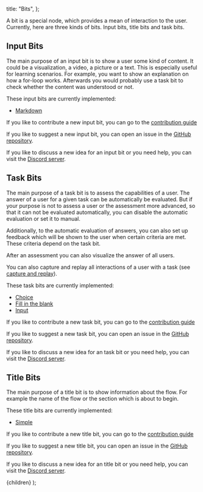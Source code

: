 
  title: "Bits",
};

A bit is a special node, which provides a mean of interaction to the user.
Currently, here are three kinds of bits. Input bits, title bits and task bits.

## Input Bits

The main purpose of an input bit is to show a user some kind of content. It
could be a visualization, a video, a picture or a text. This is especially
useful for learning scenarios. For example, you want to show an explanation on
how a for-loop works. Afterwards you would probably use a task bit to check
whether the content was understood or not.

These input bits are currently implemented:

- [Markdown](/docs/bits/input-markdown)

If you like to contribute a new input bit, you can go to the [contribution guide](/docs/contribution/new-input-bit)

If you like to suggest a new input bit, you can open an issue in the [GitHub repository](https://github.com/openpatch/bitflow/issues).

If you like to discuss a new idea for an input bit or you need help, you can visit the [Discord server](https://discord.gg/dCMM4kV).

## Task Bits

The main purpose of a task bit is to assess the capabilities of a user. The
answer of a user for a given task can be automatically be evaluated. But if your
purpose is not to assess a user or the assessment more advanced, so that it can
not be evaluated automatically, you can disable the automatic evaluation or set
it to manual.

Additionally, to the automatic evaluation of answers, you can also set up
feedback which will be shown to the user when certain criteria are met. These
criteria depend on the task bit.

After an assessment you can also visualize the answer of all users.

You can also capture and replay all interactions of a user with a task (see [capture and replay](/docs/bits/capture-and-replay)).

These task bits are currently implemented:

- [Choice](/docs/bits/task-choice)
- [Fill in the blank](/docs/bits/task-fill-in-the-blank)
- [Input](/docs/bits/task-input)

If you like to contribute a new task bit, you can go to the [contribution guide](/docs/contribution/new-task-bit)

If you like to suggest a new task bit, you can open an issue in the [GitHub repository](https://github.com/openpatch/bitflow/issues).

If you like to discuss a new idea for an task bit or you need help, you can visit the [Discord server](https://discord.gg/dCMM4kV).

## Title Bits

The main purpose of a title bit is to show information about the flow. For
example the name of the flow or the section which is about to begin.

These title bits are currently implemented:

- [Simple](/docs/bits/title-simple)

If you like to contribute a new title bit, you can go to the [contribution guide](/docs/contribution/new-title-bit)

If you like to suggest a new title bit, you can open an issue in the [GitHub repository](https://github.com/openpatch/bitflow/issues).

If you like to discuss a new idea for an title bit or you need help, you can visit the [Discord server](https://discord.gg/dCMM4kV).

  <DocLayout meta={meta}>
    <Card>
      <CardContent>{children}</CardContent>
    </Card>
  </DocLayout>
);
